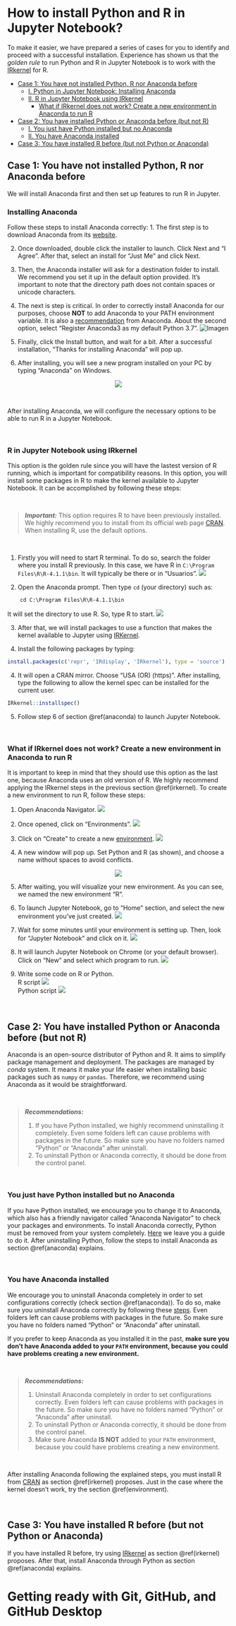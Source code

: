 How to install Python and R in Jupyter Notebook? {-}
====================================================
 
To make it easier, we have prepared a series of cases for you to identify and proceed with a successful installation. Experience has shown us that the *golden rule* to run Python and R in Jupyter Notebook is to work with the [IRkernel](https://irkernel.github.io/installation/#windows-panel) for R.

- [Case 1: You have not installed Python, R nor Anaconda before](#case_1)
  * [I. Python in Jupyter Notebook: Installing Anaconda](#anaconda)
  * [II. R in Jupyter Notebook using IRkernel](#irkernel)
    + [What if IRkernel does not work? Create a new environment in Anaconda to run R](#environment)
    
- [Case 2: You have installed Python or Anaconda before (but not R)](#case_2)
  * [I. You just have Python installed but no Anaconda](#Py_A)
  * [II. You have Anaconda installed](#justA)

- [Case 3: You have installed R before (but not Python or Anaconda)](#case_3)


Case 1: You have not installed Python, R nor Anaconda before {#case_1}
-----------------------------------------------------------------------

We will install Anaconda first and then set up features to run R in Jupyter. 

### Installing Anaconda {#anaconda}

Follow these steps to install Anaconda correctly:
1. The first step is to download Anaconda from its [website](https://www.anaconda.com/products/individual#windows).

2. Once downloaded, double click the installer to launch. Click Next and “I Agree”. After that, select an install for “Just Me” and click Next.

3. Then, the Anaconda installer will ask for a destination folder to install. We recommend you set it up in the default option provided. It's important to note that the directory path does not contain spaces or unicode characters.

4. The next is step is critical. In order to correctly install Anaconda for our purposes, choose **NOT** to add Anaconda to your PATH environment variable. It is also a [recommendation](https://docs.anaconda.com/anaconda/install/windows/) from Anaconda. About the second option, select "Register Anaconda3 as my default Python 3.7". 
![Imagen](https://docs.anaconda.com/_images/win-install-options.png)

5. Finally, click the Install button, and wait for a bit. After a successful installation, “Thanks for installing Anaconda” will pop up.

6. After installing, you will see a new program installed on your PC by typing "Anaconda" on Windows.

<div style="text-align:center"><img src="https://docs.anaconda.com/_images/win-navigator.png" /></div>

<br/>

After installing Anaconda, we will configure the necessary options to be able to run R in a Jupyter Notebook.

<br/>


### R in Jupyter Notebook using IRkernel {#irkernel}
This option is the golden rule since you will have the lastest version of R running, which is important for compatibility reasons. In this option, you will  install some packages in R to make the kernel available to Jupyter Notebook. It can be accomplished by following these steps:

<br/>

> **_Important:_** 
> This option requires R to have been previously installed. We highly recommend you to install from its official web page [CRAN](https://cran.r-project.org/bin/windows/base/). When installing R, use the default options.

<br/>

1. Firstly you will need to start R terminal. To do so, search the folder where you install R previously. In this case, we have R in ```C:\Program Files\R\R-4.1.1\bin```. It will typically be there or in "Usuarios".
<img src="figs/Rprompt.png">

2. Open the Anaconda prompt. Then type <code>cd</code> (your directory) such as:

```
    cd C:\Program Files\R\R-4.1.1\bin 
```

It will set the directory to use R. So, type R to start.
<img src="figs/Rprompt_2.PNG">

3.  After that, we will install packages to use a function that makes the kernel available to Jupyter using [IRKernel](https://irkernel.github.io/installation/#windows-panel). 

4. Install the following packages by typing:

```r
install.packages(c('repr', 'IRdisplay', 'IRkernel'), type = 'source')
```


4. It will open a CRAN mirror. Choose "USA (OR) (https)". After installing, type the following to allow the kernel spec can be installed for the current user.


```r
IRkernel::installspec()
```

5. Follow step 6 of section \@ref(anaconda) to launch Jupyter Notebook.

<br/>



### What if IRkernel does not work? Create a new environment in Anaconda to run R {#environment}

It is important to keep in mind that they should use this option as the last one, because Anaconda uses an old version of R. We highly recommend applying the IRkernel steps in the previous section \@ref(irkernel). To create a new environment to run R, follow these steps:

1. Open Anaconda Navigator.
<img src="figs/open_anaconda_navigator.png">

2. Once opened, click on "Environments".
<img src="figs/environment.png">

3. Click on "Create" to create a new [environment](https://docs.anaconda.com/ae-notebooks/4.0/user/anaconda/).
<img src="figs/create.png">

4. A new window will pop up. Set Python and R (as shown), and choose a name without spaces to avoid conflicts.

<div style="text-align:center"><img src="figs/Rtutorial.png" /></div>

5. After waiting, you will visualize your new environment. As you can see, we named the new environment "R". 

6. To launch Jupyter Notebook, go to "Home" section, and select the new environment you've just created.
<img src="figs/jupyter.png">

7. Wait for some minutes until your environment is setting up. Then, look for "Jupyter Notebook" and click on it.
<img src="figs/launch.png">

8. It will launch Jupyter Notebook on Chrome (or your default browser). Click on "New" and select which program to run.
<img src="figs/jupyter_launched.png">

9. Write some code on R or Python. <br/> R script
<img src="figs/Rscript.png">
<br/> Python script
<img src="figs/Pyscript.png">

<br/>


Case 2: You have installed Python or Anaconda before (but not R) {#case_2}
---------------------------------------------------------------------------

Anaconda is an open-source distributor of Python and R. It aims to simplify package management and deployment. The packages are managed by *conda* system. It means it make your life easier when installing basic packages such as <code>numpy</code> or <code>pandas</code>. Therefore, we recommend using Anaconda as it would be straightforward. 

<br/>

> **_Recommendations:_** 
>
> 1. If you have Python installed, we highly recommend uninstalling it completely. Even some folders left can cause problems with packages in the future. So make sure you have no folders named "Python" or "Anaconda" after uninstall.
> 2. To uninstall Python or Anaconda correctly, it should be done from the control panel.

<br/>

### You just have Python installed but no Anaconda {#Py_A}

If you have Python installed, we encourage you to change it to Anaconda, which also has a friendly navigator called "Anaconda Navigator" to check your packages and environments. To install Anaconda correctly, Python must be removed from your system completely. [Here](https://www.educative.io/edpresso/how-to-uninstall-python) we leave you a guide to do it. After uninstalling Python, follow the steps to install Anaconda as section \@ref(anaconda) explains.

<br/>

### You have Anaconda installed {#justA}

We encourage you to uninstall Anaconda completely in order to set configurations correctly (check section \@ref(anaconda)). To do so, make sure you uninstall Anaconda correctly by following these [steps](https://docs.anaconda.com/anaconda/install/uninstall/). Even folders left can cause problems with packages in the future. So make sure you have no folders named "Python" or "Anaconda" after uninstall.

If you prefer to keep Anaconda as you installed it in the past, **make sure you don't have Anaconda added to your <code>PATH</code> environment, because you could have problems creating a new environment.**

<br/>

> **_Recommendations:_**
>
> 1. Uninstall Anaconda completely in order to set configurations correctly. Even folders left can cause problems with packages in the future. So make sure you have no folders named "Python" or "Anaconda" after uninstall.
> 2. To uninstall Python or Anaconda correctly, it should be done from the control panel.
> 3. Make sure Anaconda **IS NOT** added to your <code>PATH</code> environment, because you could have problems creating a new environment.

<br/>

After installing Anaconda following the explained steps, you must install R from [CRAN](https://cran.r-project.org/bin/windows/base/) as section \@ref(irkernel) proposes. Just in the case where the kernel doesn't work, try the section  \@ref(environment).

<br/>

Case 3: You have installed R before (but not Python or Anaconda) {#case_3}
---------------------------------------------------------------------------

If you have installed R before, try using [IRkernel](https://irkernel.github.io/installation/#windows-panel) as section \@ref(irkernel) proposes. After that, install Anaconda through Python as section \@ref(anaconda) explains.


Getting ready with Git, GitHub, and GitHub Desktop {-}
================================================================================
